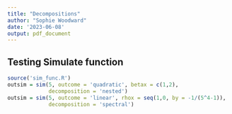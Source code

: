 ```yaml
---
title: "Decompositions"
author: "Sophie Woodward"
date: '2023-06-08'
output: pdf_document
---
```


## Testing Simulate function
```r
source('sim_func.R')
outsim = sim(5, outcome = 'quadratic', betax = c(1,2), 
             decomposition = 'nested')
outsim = sim(5, outcome = 'linear', rhox = seq(1,0, by = -1/(5^4-1)),
             decomposition = 'spectral')
```
